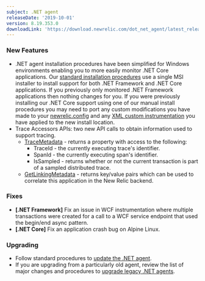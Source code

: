 ```yaml
---
subject: .NET agent
releaseDate: '2019-10-01'
version: 8.19.353.0
downloadLink: 'https://download.newrelic.com/dot_net_agent/latest_release'
---
```


### New Features

* .NET agent installation procedures have been simplified for Windows environments enabling you to more easily monitor .NET Core applications. Our [standard installation procedures](https://docs.newrelic.com/docs/agents/net-agent/installation/install-net-agent-windows#msi) use a single MSI installer to install support for both .NET Framework and .NET Core applications. If you previously only monitored .NET Framework applications then nothing changes for you. If you were previously installing our .NET Core support using one of our manual install procedures you may need to port any custom modifications you have made to your [newrelic.config](https://docs.newrelic.com/docs/agents/net-agent/configuration/net-agent-configuration) and any [XML custom instrumentation](https://docs.newrelic.com/docs/agents/net-agent/custom-instrumentation/introduction-net-custom-instrumentation) you have applied to the new install location.
* Trace Accessors APIs: two new API calls to obtain information used to support tracing.
  * [TraceMetadata](https://docs.newrelic.com/docs/agents/net-agent/net-agent-api/tracemetadata-net-agent-api-0) - returns a property with access to the following:
    * TraceId - the currently executing trace's identifier.
    * SpanId - the currently executing span's identifier.
    * IsSampled - returns whether or not the current transaction is part of a sampled distributed trace.
  * [GetLinkingMetadata](https://docs.newrelic.com/docs/agents/net-agent/net-agent-api/getlinkingmetadata-net-agent-api) - returns key/value pairs which can be used to correlate this application in the New Relic backend.

### Fixes

* **\[.NET Framework]** Fix an issue in WCF instrumentation where multiple transactions were created for a call to a WCF service endpoint that used the begin/end async pattern.
* **\[.NET Core]** Fix an application crash bug on Alpine Linux.

### Upgrading

* Follow standard procedures to [update the .NET agent](/docs/agents/net-agent/installation-configuration/update-net-agent).
* If you are upgrading from a particularly old agent, review the list of major changes and procedures to [upgrade legacy .NET agents](/docs/agents/net-agent/troubleshooting/upgrade-legacy-net-agents).
